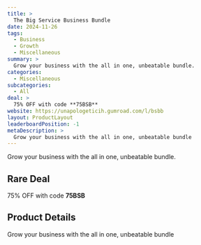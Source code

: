 ```yaml
---
title: >
  The Big Service Business Bundle
date: 2024-11-26
tags:
  - Business
  - Growth
  - Miscellaneous
summary: >
  Grow your business with the all in one, unbeatable bundle.
categories:
  - Miscellaneous
subcategories:
  - All
deal: >
  75% OFF with code **75BSB**
website: https://unapologeticih.gumroad.com/l/bsbb
layout: ProductLayout
leaderboardPosition: -1
metaDescription: >
  Grow your business with the all in one, unbeatable bundle
---
```

Grow your business with the all in one, unbeatable bundle.

## Rare Deal

75% OFF with code **75BSB**

## Product Details



Grow your business with the all in one, unbeatable bundle
